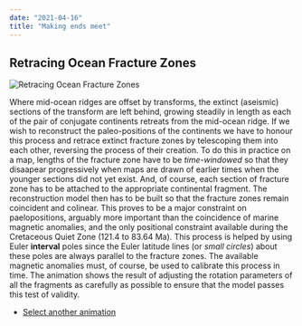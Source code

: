 ```yaml
---
date: "2021-04-16"
title: "Making ends meet"
---
```



## Retracing Ocean Fracture Zones

![Retracing Ocean Fracture Zones](endsmeet503.gif)


Where mid-ocean ridges are offset by transforms, the extinct (aseismic) sections of the transform are left behind, growing steadily in length as each of the pair of 
conjugate continents retreats from the mid-ocean ridge. If we wish to reconstruct the paleo-positions of the continents we have to honour this process and retrace extinct fracture zones by 
telescoping them into each other, reversing the process of their creation.  To do this in practice on a map, lengths of the fracture zone have to be *time-windowed* so that they disaapear progressively when maps are drawn of earlier times when the younger sections did not yet exist.  And, of course, each section of fracture zone has to be attached to the appropriate continental fragment.  The reconstruction model then has to be built so that the fracture zones remain coincident and colinear. This proves to be a major constraint on paelopositions, arguably more important than the coincidence of marine magnetic anomalies, and the only positional constraint available during the Cretaceous Quiet Zone (121.4 to 83.64 Ma). This process is helped by using Euler **interval** poles since the Euler latitude lines (or *small circles*) about these poles are always parallel to the fracture zones. The available magnetic anomalies must, of course, be used to calibrate this process in time. The animation shows the result of adjusting the rotation parameters of all the fragments as carefully as possible to ensure that the model passes this test of validity.

* [Select another animation](../animations)


